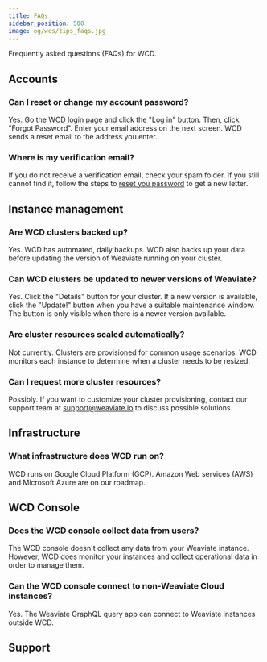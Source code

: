 ```yaml
---
title: FAQs
sidebar_position: 500
image: og/wcs/tips_faqs.jpg
---
```


Frequently asked questions (FAQs) for WCD.

## Accounts
### Can I reset or change my account password?

Yes. Go the [WCD login page](https://console.weaviate.cloud/) and click the "Log in" button. Then, click "Forgot Password". Enter your email address on the next screen. WCD sends a reset email to the address you enter.

### Where is my verification email?

If you do not receive a verification email, check your spam folder. If you still cannot find it, follow the steps to [reset you password](./faq.mdx#can-i-reset-or-change-my-account-password) to get a new letter.

## Instance management
### Are WCD clusters backed up?

Yes. WCD has automated, daily backups. WCD also backs up your data before updating the version of Weaviate running on your cluster.

### Can WCD clusters be updated to newer versions of Weaviate?

Yes. Click the "Details" button for your cluster. If a new version is available, click the "Update!" button when you have a suitable maintenance window. The button is only visible when there is a newer version available.

### Are cluster resources scaled automatically?

Not currently. Clusters are provisioned for common usage scenarios. WCD monitors each instance to determine when a cluster needs to be resized.

### Can I request more cluster resources?

Possibly. If you want to customize your cluster provisioning, contact our support team at [support@weaviate.io](mailto:support@weaviate.io) to discuss possible solutions.

## Infrastructure

### What infrastructure does WCD run on?

WCD runs on Google Cloud Platform (GCP). Amazon Web services (AWS) and Microsoft Azure are on our roadmap.

## WCD Console

### Does the WCD console collect data from users?

The WCD console doesn't collect any data from your Weaviate instance. However, WCD does monitor your instances and collect operational data in order to manage them.

### Can the WCD console connect to non-Weaviate Cloud instances?

Yes. The Weaviate GraphQL query app can connect to Weaviate instances outside WCD.

## Support


<SupportAndTrouble />
